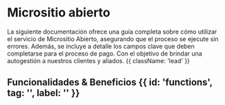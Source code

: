 

<HeroPattern />

# Micrositio abierto

La siguiente documentación ofrece una guía completa sobre cómo utilizar el servicio de Micrositio Abierto, asegurando que el proceso se ejecute sin errores. Además, se incluye a detalle los campos clave que deben completarse para el proceso de pago. Con el objetivo de brindar una autogestión a nuestros clientes y aliados. {{ className: 'lead' }}


## Funcionalidades & Beneficios {{ id: 'functions', tag: '', label: '' }}

<BenefitsOpen/>